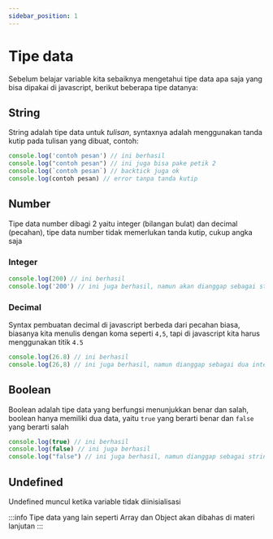 ```yaml
---
sidebar_position: 1
---
```

# Tipe data

Sebelum belajar variable kita sebaiknya mengetahui tipe data apa saja yang bisa dipakai di javascript, berikut beberapa tipe datanya:

## String

String adalah tipe data untuk _tulisan_, syntaxnya adalah menggunakan tanda kutip pada tulisan yang dibuat, contoh:
```js
console.log('contoh pesan') // ini berhasil
console.log("contoh pesan") // ini juga bisa pake petik 2
console.log(`contoh pesan`) // backtick juga ok
console.log(contoh pesan) // error tanpa tanda kutip
```

## Number

Tipe data number dibagi 2 yaitu integer (bilangan bulat) dan decimal (pecahan), tipe data number tidak memerlukan tanda kutip, cukup angka saja

### Integer

```js
console.log(200) // ini berhasil
console.log('200') // ini juga berhasil, namun akan dianggap sebagai string, bukan number
```

### Decimal

Syntax pembuatan decimal di javascript berbeda dari pecahan biasa, biasanya kita menulis dengan koma seperti `4,5`, tapi di javascript kita harus menggunakan titik `4.5`

```js
console.log(26.8) // ini berhasil
console.log(26,8) // ini juga berhasil, namun dianggap sebagai dua integer, bukan decimal
```

## Boolean

Boolean adalah tipe data yang berfungsi menunjukkan benar dan salah, boolean hanya memiliki dua data, yaitu `true` yang berarti benar dan `false` yang berarti salah

```js
console.log(true) // ini berhasil
console.log(false) // ini juga berhasil
console.log("false") // ini juga berhasil, namun dianggap sebagai string karna pake kutip
```

## Undefined

Undefined muncul ketika variable tidak diinisialisasi

:::info
Tipe data yang lain seperti Array dan Object akan dibahas di materi lanjutan
:::

